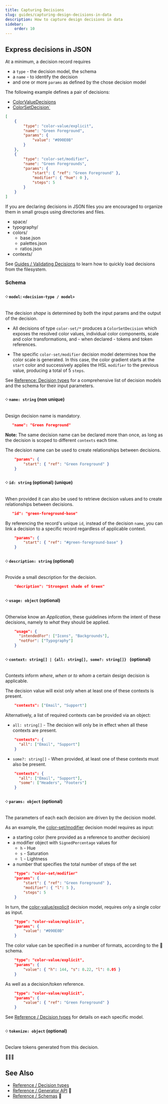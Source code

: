 ```yaml
---
title: Capturing Decisions
slug: guides/capturing-design-decisions-in-data
description: How to capture design decisions in data
sidebar:
    order: 10
---
```



## Express decisions in JSON

At a minimum, a decision record requires

-   a `type` - the decision model, the schema
-   a `name` - to identify the decision
-   and one or more `params` as defined by the chose decision model

The following example defines a pair of decisions:

-   [ColorValueDecisions](/decisions/color-value)
-   [ColorSetDecision`](/decisions/color-set)

```json
[
    {
        "type": "color-value/explicit",
        "name": "Green Foreground",
        "params": {
            "value": "#090E0B"
        }
    },
    {
        "type": "color-set/modifier",
        "name": "Green Foregrounds",
        "params": {
            "start": { "ref": "Green Foreground" },
            "modifier": { "hue": 0 },
            "steps": 5
        }
    }
]
```

If you are declaring decisions in JSON files you are encouraged to organize them in small groups
using directories and files.

<FileTree>

-   space/
-   typography/
-   colors/
    -   base.json
    -   palettes.json
    -   ratios.json
-   contexts/

</FileTree>

See [Guides / Validating Decisions](/guides/validating-design-decisions-with-schemas/)
to learn how to quickly load decisions from the filesystem.

### Schema

#### ༶ `model`: `<decision-type / model>`

The decision _shape_ is determined by both the input params and the output of the decision.

-   All decisions of type `color-set/*` produces a `ColorSetDecision` which exposes
    the resolved color values, individual color components, scale and color transformations,
    and - when declared - tokens and token references.

-   The specific `color-set/modifier` decision model determines how the color scale is generated.
    In this case, the color gradient starts at the `start` color and successively applies
    the HSL `modifier` to the previous value, producing a total of 5 `steps`.

See [Reference: Decision types](/decision-models) for a comprehensive list of decision models
and the schema for their input parameters.

#### ༶ `name: string` (non unique)

Design decision name is mandatory.

```json
   "name": "Green Foreground"
```

**Note:** The same decision name can be declared more than once, as long as the decision is scoped
to different `contexts` each time.

The decision name can be used to create relationships between decisions.

```json
    "params": {
        "start": { "ref": "Green Foreground" }
    }

```

#### ༶ `id: string` (optional) (unique)

When provided it can also be used to retrieve decision values and to create relationships
between decisions.

```json
   "id": "green-foreground-base"
```

By referencing the record's unique `id`, instead of the decision `name`, you can link
a decision to a specific record regardless of applicable context.

```json
    "params": {
        "start": { "ref": "#green-foreground-base" }
    }
```

#### ༶ `description: string` (optional)

Provide a small description for the decision.

```json
    "decription": "Strongest shade of Green"
```

#### ༶ `usage: object` (optional)

Otherwise know an _Application_, these guidelines inform the intent of these decisions,
namely to _what_ they should be applied.

```json
    "usage": {
      "intendedFor": ["Icons", "Backgrounds"],
      "notFor": ["Typography"]
    }
```

#### ༶ `context: string[] | {all: string[], some?: string[]} ` (optional)

Contexts inform _where_, _when_ or _to whom_ a certain design decision is applicable.

The decision value will exist only when at least one of these contexts is present.

```json
    "contexts": ["Email", "Support"]
```

Alternatively, a list of required contexts can be provided via an object:

-   `all: string[]` - The decision will only be in effect when all these contexts are present.

```json
    "contexts": {
      "all": ["Email", "Support"]
    }
```

-   `some?: string[]` - When provided, at least one of these contexts must also be present.

```json
    "contexts": {
      "all": ["Email", "Support"],
      "some": ["Headers", "Footers"]
    }
```

#### ༶ `params: object` (optional)

The parameters of each each decision are driven by the decision model.

As an example, the [color-set/modifier](/decision-models/color-set/modifier) decision model
requires as input:

-   a starting color (here provided as a reference to another decision)
-   a modifier object with `SignedPercentage` values for
    -   `h` - Hue
    -   `s` - Saturation
    -   `l` - Lightness
-   a number that specifies the total number of steps of the set

```json
    "type": "color-set/modifier"
    "params": {
        "start": { "ref": "Green Foreground" },
        "modifier": { "l": 5 },
        "steps": 5
    }
```

In turn, the [color-value/explicit](/decision-models/color-value/explicit) decision model,
requires only a single color as input.

```json
    "type": "color-value/explicit",
    "params": {
        "value": "#090E0B"
    }
```

The color value can be specified in a number of formats, according to the 🚧 schema.

```json
    "type": "color-value/explicit",
    "params": {
        "value": { "h": 144, "s": 0.22, "l": 0.05 }
    }
```

As well as a decision/token reference.

```json
    "type": "color-value/explicit",
    "params": {
        "value": { "ref": "Green Foreground" }
    }
```

See [Reference / Decision types](/decision-models) for details on each specific model.

#### ༶ `tokenize: object` (optional)

Declare tokens generated from this decision.

🚧🚧🚧

## See Also

-   [Reference / Decision types](/decision-models)
-   [Reference / Generator API](/generator-api) 🚧
-   [Reference / Schemas](/schemas) 🚧

```

```
